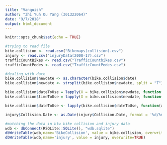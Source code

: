 ```yaml
---
title: "Vanquish"
author: "Zhi Yuh Ou Yang (301322064)"
date: "9/7/2018"
output: html_document
---
```


```r
knitr::opts_chunk$set(echo = TRUE)
```

```r
#trying to read file
bike.collision <- read.csv("Bikemaps(collision).csv")
injury <- read.csv("injuryData(2008-17).csv")
trafficCountBikes <- read.csv("TrafficCountbikes.csv")
trafficCountPedes <- read.csv("TrafficCountPedes.csv")
```

```r
#dealing with date
bike.collision$newdate <- as.character(bike.collision$date)
bike.collision$newdate <- strsplit(bike.collision$newdate, split = "T")

bike.collision$dateToUse = lapply(X = bike.collision$newdate, function(x) x[1])
bike.collision$timeToUse = lapply(X = bike.collision$newdate, function(x) x[2])

bike.collision$dateToUse <- lapply(bike.collision$dateToUse, function(x) format(as.Date(x, format ='%Y-%m-%d'), '%Y-%m-%d'))

injury$Collision.Date <- as.Date(injury$Collision.Date, format = '%d/%m/%Y')
```

```r
#matching the data in btw bike collision and injury data
wdb <- dbConnect(RSQLite::SQLite(), "wdb.sqlite")
dbWriteTable(wdb,name='BikeCollision', value = bike.collision, overwrite=TRUE) 
dbWriteTable(wdb,name='injury', value = injury, overwrite=TRUE)
```

